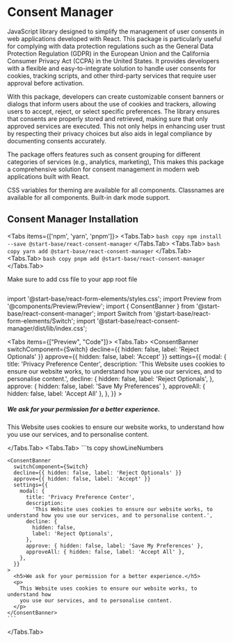 
# Consent Manager

JavaScript library designed to simplify the management of user consents in web applications developed with React. This package is particularly useful for complying with data protection regulations such as the General Data Protection Regulation (GDPR) in the European Union and the California Consumer Privacy Act (CCPA) in the United States. It provides developers with a flexible and easy-to-integrate solution to handle user consents for cookies, tracking scripts, and other third-party services that require user approval before activation.

With this package, developers can create customizable consent banners or dialogs that inform users about the use of cookies and trackers, allowing users to accept, reject, or select specific preferences. The library ensures that consents are properly stored and retrieved, making sure that only approved services are executed. This not only helps in enhancing user trust by respecting their privacy choices but also aids in legal compliance by documenting consents accurately.

The package offers features such as consent grouping for different categories of services (e.g., analytics, marketing), This makes this package a comprehensive solution for consent management in modern web applications built with React.

CSS variables for theming are available for all components.
Classnames are available for all components.
Built-in dark mode support.

## Consent Manager Installation

<Tabs items={['npm', 'yarn', 'pnpm']}>
  <Tabs.Tab>
    ``` bash copy npm install --save @start-base/react-consent-manager ```
  </Tabs.Tab>
  <Tabs.Tab>
    ``` bash copy yarn add @start-base/react-consent-manager ```
  </Tabs.Tab>
  <Tabs.Tab>
    ``` bash copy pnpm add @start-base/react-consent-manager ```
  </Tabs.Tab>
</Tabs>

Make sure to add css file to your app root file

```tsx copy
```

import '@start-base/react-form-elements/styles.css';
import Preview from '@components/Preview/Preview';
import { ConsentBanner } from '@start-base/react-consent-manager';
import Switch from '@start-base/react-form-elements/Switch';
import '@start-base/react-consent-manager/dist/lib/index.css';

<Tabs items={["Preview", "Code"]}>
  <Tabs.Tab>
  <Preview height="200px">
    <ConsentBanner
      switchComponent={Switch}
      decline={{ hidden: false, label: 'Reject Optionals' }}
      approve={{ hidden: false, label: 'Accept' }}
      settings={{
        modal: {
          title: 'Privacy Preference Center',
          description:
            'This Website uses cookies to ensure our website works, to understand how you use our services, and to personalise content.',
          decline: {
            hidden: false,
            label: 'Reject Optionals',
          },
          approve: { hidden: false, label: 'Save My Preferences' },
          approveAll: { hidden: false, label: 'Accept All' },
        },
      }}
    >
      <h5>We ask for your permission for a better experience.</h5>
      <p>
        This Website uses cookies to ensure our website works, to understand how
        you use our services, and to personalise content.
      </p>
    </ConsentBanner>
  </Preview>
  </Tabs.Tab>
  <Tabs.Tab>
    ```ts copy showLineNumbers

    <ConsentBanner
      switchComponent={Switch}
      decline={{ hidden: false, label: 'Reject Optionals' }}
      approve={{ hidden: false, label: 'Accept' }}
      settings={{
        modal: {
          title: 'Privacy Preference Center',
          description:
            'This Website uses cookies to ensure our website works, to understand how you use our services, and to personalise content.',
          decline: {
            hidden: false,
            label: 'Reject Optionals',
          },
          approve: { hidden: false, label: 'Save My Preferences' },
          approveAll: { hidden: false, label: 'Accept All' },
        },
      }}
    >
      <h5>We ask for your permission for a better experience.</h5>
      <p>
        This Website uses cookies to ensure our website works, to understand how
        you use our services, and to personalise content.
      </p>
    </ConsentBanner>
    ```

  </Tabs.Tab>
</Tabs>
